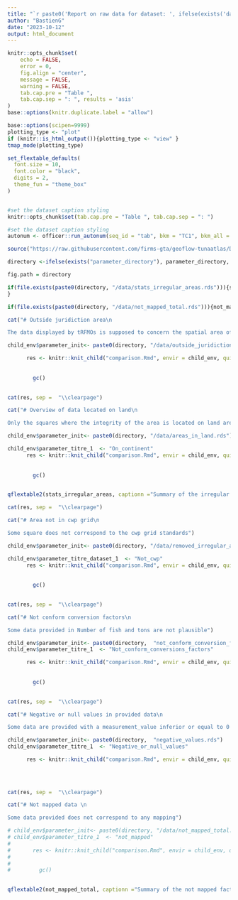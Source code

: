 ```yaml
---
title: "`r paste0('Report on raw data for dataset: ', ifelse(exists('dataset'), dataset, 'NULL'))`"
author: "BastienG"
date: "2023-10-12"
output: html_document
---
```




```r

knitr::opts_chunk$set(
	echo = FALSE,
	error = 0,
	fig.align = "center",
	message = FALSE,
	warning = FALSE,
	tab.cap.pre = "Table ",
	tab.cap.sep = ": ", results = 'asis'
)
base::options(knitr.duplicate.label = "allow")
```


```r

base::options(scipen=9999)
plotting_type <- "plot" 
if (knitr::is_html_output()){plotting_type <- "view" }
tmap_mode(plotting_type)

```


```r

set_flextable_defaults(
  font.size = 10,
  font.color = "black",
  digits = 2,
  theme_fun = "theme_box"
)


#set the dataset caption styling
knitr::opts_chunk$set(tab.cap.pre = "Table ", tab.cap.sep = ": ")

#set the dataset caption styling
autonum <- officer::run_autonum(seq_id = "tab", bkm = "TC1", bkm_all = TRUE) # number the table, bkm (bookmark) is important as the cross-referencing is done using the bookmark


```



```r

source("https://raw.githubusercontent.com/firms-gta/geoflow-tunaatlas/Developement/Analysis_markdown/functions/Functions_markdown.R")

```

```r

directory <-ifelse(exists("parameter_directory"), parameter_directory, "~/Documents/geoflow-tunaatlas/jobs/20231013172118/entities/catch_1deg_1m_bb_iattc_level0__tuna_byflag/")

fig.path = directory
```

```r

if(file.exists(paste0(directory, "/data/stats_irregular_areas.rds"))){stats_irregular_areas <- readRDS(paste0(directory, "/data/stats_irregular_areas.rds"))
}

```

```r

if(file.exists(paste0(directory, "/data/not_mapped_total.rds"))){not_mapped_total <- readRDS(paste0(directory, "/data/not_mapped_total.rds"))} 

```


```r

cat("# Outside juridiction area\n

The data displayed by tRFMOs is supposed to concern the spatial area of the juridiction of the tRFMO. However, some data is displayed outside.")

child_env$parameter_init<- paste0(directory, "/data/outside_juridiction.rds")

      res <- knitr::knit_child("comparison.Rmd", envir = child_env, quiet = TRUE)
        
        
        gc()
        
```

```r

cat(res, sep =  "\\clearpage")

```


```r

cat("# Overview of data located on land\n

Only the squares where the integrity of the area is located on land are considered in the analysis.")

child_env$parameter_init<- paste0(directory, "/data/areas_in_land.rds")

child_env$parameter_titre_1  <- "On_continent"
      res <- knitr::knit_child("comparison.Rmd", envir = child_env, quiet = TRUE)
        
        
        gc()
        
```

```r

qflextable2(stats_irregular_areas, captionn ="Summary of the irregular area reallocation by unit", pgwidth = 6,  save_folder = "Summary")

```

```r

cat(res, sep =  "\\clearpage")

```


```r

cat("# Area not in cwp grid\n

Some square does not correspond to the cwp grid standards")

child_env$parameter_init<- paste0(directory, "/data/removed_irregular_areas.rds")

child_env$parameter_titre_dataset_1  <- "Not_cwp"
      res <- knitr::knit_child("comparison.Rmd", envir = child_env, quiet = TRUE)
        
        
        gc()
        
```

```r

cat(res, sep =  "\\clearpage")

```


```r

cat("# Not conform conversion factors\n

Some data provided in Number of fish and tons are not plausible")

child_env$parameter_init<- paste0(directory,  "not_conform_conversion_factors.rds")
child_env$parameter_titre_1  <- "Not_conform_conversions_factors"

      res <- knitr::knit_child("comparison.Rmd", envir = child_env, quiet = TRUE)
        
        
        gc()
        
```

```r

cat(res, sep =  "\\clearpage")

```

```r

cat("# Negative or null values in provided data\n

Some data are provided with a measurement_value inferior or equal to 0 ")

child_env$parameter_init<- paste0(directory,  "negative_values.rds")
child_env$parameter_titre_1  <- "Negative_or_null_values"

      res <- knitr::knit_child("comparison.Rmd", envir = child_env, quiet = TRUE)
        
        
        
```

```r

cat(res, sep =  "\\clearpage")

```



```r

cat("# Not mapped data \n

Some data provided does not correspond to any mapping")

# child_env$parameter_init<- paste0(directory, "/data/not_mapped_total.rds")
# child_env$parameter_titre_1  <- "not_mapped"
# 
#       res <- knitr::knit_child("comparison.Rmd", envir = child_env, quiet = TRUE)
#         
#         
#         gc()
        
```

<!-- ```{r complastfirstcat, eval=file.exists(paste0(directory, "/data/not_mapped_total.rds")), echo=FALSE, results='asis'} -->

<!-- cat(res, sep =  "\\clearpage") -->

<!-- ``` -->

```r

qflextable2(not_mapped_total, captionn ="Summary of the not mapped factors and so replaced by 'UNK', '99.9', or 'NEI'", pgwidth = 6,  save_folder = "Summary", fig.path = getwd())

```





